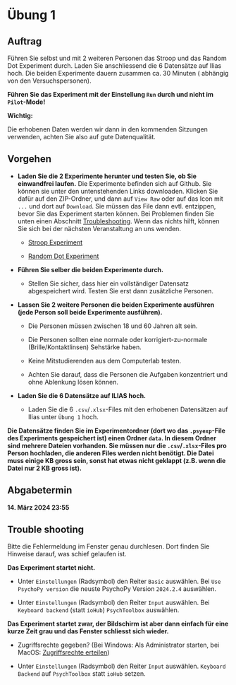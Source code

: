 # Übung 1 {.unnumbered}


## Auftrag

Führen Sie selbst und mit 2 weiteren Personen das Stroop und das Random Dot Experiment durch. Laden Sie anschliessend die 6 Datensätze auf Ilias hoch. Die beiden Experimente dauern zusammen ca. 30 Minuten (
abhängig von den Versuchspersonen).

__Führen Sie das Experiment mit der Einstellung `Run` durch und nicht im `Pilot`-Mode!__


__Wichtig:__ 

Die erhobenen Daten werden wir dann in den kommenden Sitzungen verwenden, achten Sie also auf gute Datenqualität.

## Vorgehen

- __Laden Sie die 2 Experimente herunter und testen Sie, ob Sie einwandfrei laufen.__ Die Experimente befinden sich auf Github. Sie können sie unter den untenstehenden Links downloaden. Klicken Sie dafür auf den ZIP-Ordner, und dann auf `View Raw` oder auf das Icon mit `...` und dort auf `Download`. Sie müssen das File dann evtl. entzippen, bevor Sie das Experiment starten können. Bei Problemen finden Sie unten einen Abschnitt [Troubleshooting](uebung_1.qmd#trouble-shooting). Wenn das nichts hilft, können Sie sich bei der nächsten Veranstaltung an uns wenden.
    
    - [Stroop Experiment](https://github.com/kogpsy/stroop-experiment)
    
    - [Random Dot Experiment](https://github.com/kogpsy/random-dot-experiment)
    
- __Führen Sie selber die beiden Experimente durch.__
    
    - Stellen Sie sicher, dass hier ein vollständiger Datensatz abgespeichert wird. Testen Sie erst dann zusätzliche Personen.

- __Lassen Sie 2 weitere Personen die beiden Experimente ausführen (jede Person soll beide Experimente ausführen).__

    - Die Personen müssen zwischen 18 und 60 Jahren alt sein. 
    
    - Die Personen sollten eine normale oder korrigiert-zu-normale (Brille/Kontaktlinsen) Sehstärke haben.   
    
    - Keine Mitstudierenden aus dem Computerlab testen.
    
    - Achten Sie darauf, dass die Personen die Aufgaben konzentriert und ohne Ablenkung lösen können.
 
- __Laden Sie die 6 Datensätze auf ILIAS hoch.__
    
    - Laden Sie die 6 `.csv`/`.xlsx`-Files mit den erhobenen Datensätzen auf Ilias unter `Übung 1` hoch.
    
__Die Datensätze finden Sie im Experimentordner (dort wo das `.psyexp`-File des Experiments gespeichert ist) einen Ordner `data`. 
In diesem Ordner sind mehrere Dateien vorhanden.
Sie müssen nur die `.csv`/`.xlsx`-Files pro Person hochladen, die anderen Files werden nicht benötigt.
Die Datei muss einige KB gross sein, sonst hat etwas nicht geklappt (z.B. wenn die Datei nur 2 KB gross ist).__

## Abgabetermin

__14. März 2024 23:55__


## Trouble shooting

Bitte die Fehlermeldung im Fenster genau durchlesen. Dort finden Sie Hinweise darauf, was schief gelaufen ist.


__Das Experiment startet nicht.__

- Unter `Einstellungen` (Radsymbol) den Reiter `Basic` auswählen. Bei `Use PsychoPy version` die neuste PsychoPy Version `2024.2.4` auswählen.

- Unter `Einstellungen` (Radsymbol) den Reiter `Input` auswählen. Bei `Keyboard backend` (statt `ioHub`) `PsychToolbox` auswählen.


__Das Experiment startet zwar, der Bildschirm ist aber dann einfach für eine kurze Zeit grau und das Fenster schliesst sich wieder.__

- Zugriffsrechte gegeben? (Bei Windows: Als Administrator starten, bei MacOS: [Zugriffsrechte erteilen](https://support.apple.com/en-gb/guide/mac-help/mchl07817563/12.0/mac/12.0))

- Unter `Einstellungen` (Radsymbol) den Reiter `Input` auswählen. `Keyboard Backend` auf `PsychToolbox` statt `ioHub` setzen.

